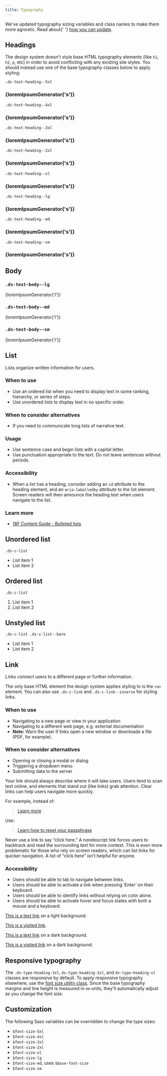```yaml
---
title: Typography
---
```



<Alert heading="Typography sizing updates!">
  <p class="ds-c-alert__text">
    We've updated typography sizing variables and class names to make them more agnostic. Read about{' '}
    <a href="/getting-started/theming/#updating-font-sizing">how you can update</a>.
  </p>
</Alert>

## Headings

The design system doesn't style base HTML typography elements (like `h1`, `h2`, `p`, etc) in order to avoid conflicting with any existing site styles. You should instead use one of the base typography classes below to apply styling:

<EmbeddedExample>
  <section class="example-list">
    <article>
      <code class="ds-u-margin-y--0 ds-u-margin-bottom--1">.ds-text-heading--5xl</code>
      <h1 class="ds-text-heading--5xl ds-display">{loremIpsumGenerator('s')}</h1>
    </article>
    <article>
      <code class="ds-u-margin-y--0 ds-u-margin-bottom--1">.ds-text-heading--4xl</code>
      <h1 class="ds-text-heading--4xl ds-title">{loremIpsumGenerator('s')}</h1>
    </article>
    <article>
      <code class="ds-u-margin-y--0 ds-u-margin-bottom--1">.ds-text-heading--3xl</code>
      <h1 class="ds-text-heading--3xl ds-h1">{loremIpsumGenerator('s')}</h1>
    </article>
    <article>
      <code class="ds-u-margin-y--0 ds-u-margin-bottom--1">.ds-text-heading--2xl</code>
      <h1 class="ds-text-heading--2xl ds-h2">{loremIpsumGenerator('s')}</h1>
    </article>
    <article>
      <code class="ds-u-margin-y--0 ds-u-margin-bottom--1">.ds-text-heading--xl</code>
      <h1 class="ds-text-heading--xl ds-h3">{loremIpsumGenerator('s')}</h1>
    </article>
    <article>
      <code class="ds-u-margin-y--0 ds-u-margin-bottom--1">.ds-text-heading--lg</code>
      <h1 class="ds-text-heading--lg ds-h4">{loremIpsumGenerator('s')}</h1>
    </article>
    <article>
      <code class="ds-u-margin-y--0 ds-u-margin-bottom--1">.ds-text-heading--md</code>
      <h1 class="ds-text-heading--md ds-h5">{loremIpsumGenerator('s')}</h1>
    </article>
    <article>
      <code class="ds-u-margin-y--0 ds-u-margin-bottom--1">.ds-text-heading--sm</code>
      <h1 class="ds-text-heading--sm ds-h6">{loremIpsumGenerator('s')}</h1>
    </article>
  </section>
</EmbeddedExample>

## Body

### `.ds-text-body--lg`

<EmbeddedExample>
  <p class="ds-text-body--lg">{loremIpsumGenerator('l')}</p>
</EmbeddedExample>

### `.ds-text-body--md`

<EmbeddedExample>
  <p class="ds-text-body--md">{loremIpsumGenerator('l')}</p>
</EmbeddedExample>

### `.ds-text-body--sm`

<EmbeddedExample>
  <p class="ds-text-body--sm">{loremIpsumGenerator('l')}</p>
</EmbeddedExample>

## List

Lists organize written information for users.

### When to use

- Use an ordered list when you need to display text in some ranking, hierarchy, or series of steps.
- Use unordered lists to display text in no specific order.

### When to consider alternatives

- If you need to communicate long lists of narrative text.

### Usage

- Use sentence case and begin lists with a capital letter.
- Use punctuation appropriate to the text. Do not leave sentences without periods.

### Accessibility

- When a list has a heading, consider adding an `id` attribute to the heading element, and an `aria-labelledby` attribute to the list element. Screen readers will then announce the heading text when users navigate to the list.

### Learn more

- [18F Content Guide \- Bulleted lists](https://content-guide.18f.gov/punctuation/#bulleted-lists)

<EmbeddedExample>
  <article>
    <h2 class="ds-h6" id="unordered-list-id">
      Unordered list
    </h2>
    <code class="ds-u-margin-y--0 ds-u-margin-bottom--1">.ds-c-list</code>
    <ul class="ds-c-list" aria-labelledby="unordered-list-id">
      <li>List item 1</li>
      <li>List item 2</li>
    </ul>
  </article>
</EmbeddedExample>

<EmbeddedExample>
  <article>
    <h2 class="ds-h6" id="ordered-list-id">
      Ordered list
    </h2>
    <code class="ds-u-margin-y--0 ds-u-margin-bottom--1">.ds-c-list</code>
    <ol class="ds-c-list" aria-labelledby="ordered-list-id">
      <li>List item 1</li>
      <li>List item 2</li>
    </ol>
  </article>
</EmbeddedExample>

<EmbeddedExample>
  <article>
    <h2 class="ds-h6" id="unstyled-list-id">
      Unstyled list
    </h2>
    <code class="ds-u-margin-y--0 ds-u-margin-bottom--1">.ds-c-list .ds-c-list--bare</code>
    <ul class="ds-c-list ds-c-list--bare" aria-labelledby="unstyled-list-id">
      <li>List item 1</li>
      <li>List item 2</li>
    </ul>
  </article>
</EmbeddedExample>

## Link

Links connect users to a different page or further information.

The only base HTML element the design system applies styling to is the `<a>` element. You can also use `.ds-c-link` and `.ds-c-link--inverse` for styling links.

### When to use

- Navigating to a new page or view in your application
- Navigating to a different web page, e.g. external documentation
- **Note:** Warn the user if links open a new window or downloads a file (PDF, for example).

### When to consider alternatives

- Opening or closing a modal or dialog
- Triggering a dropdown menu
- Submitting data to the server

Your link should always describe where it will take users. Users tend to scan text online, and elements that stand out (like links) grab attention. Clear links can help users navigate more quickly.

For example, instead of:

> [Learn more](#)

Use:

> [Learn how to reset your passphrase](#)

Never use a link to say “click here.” A nondescript link forces users to backtrack and read the surrounding text for more context. This is even more problematic for those who rely on screen readers, which can list links for quicker navigation. A list of “click here” isn’t helpful for anyone.

### Accessibility

- Users should be able to tab to navigate between links.
- Users should be able to activate a link when pressing ‘Enter’ on their keyboard.
- Users should be able to identify links without relying on color alone.
- Users should be able to activate hover and focus states with both a mouse and a keyboard.

<EmbeddedExample>
  <p><a href="javascript:void(0);">This is a text link</a> on a light background.</p>
  <p><a href="/styles/typography/">This is a visited link</a>.</p>

  <div class="ds-base ds-base--inverse ds-u-padding--1">
    <p><a href="javascript:void(0);">This is a text link</a> on a dark background.</p>
    <p><a href="/styles/typography/">This is a visited link</a> on a dark background.</p>
  </div>
</EmbeddedExample>

## Responsive typography

The `.ds-type-heading-3xl`, `ds-type-heading-2xl`, and `ds-type-heading-xl` classes are responsive by default.
To apply responsive typography elsewhere, use the [font size utility class](/utilities/font-size/#responsive-font-sizes).
Since the base typography margins and line height is measured in `em` units,
they'll automatically adjust as you change the font size.

<ResponsiveExample
  storyId="typography-responsive--headings"
  title="Responsive typography example"
/>

## Customization

The following Sass variables can be overridden to change the type sizes:

- `$font-size-5xl`
- `$font-size-4xl`
- `$font-size-3xl`
- `$font-size-2xl`
- `$font-size-xl`
- `$font-size-lg`
- `$font-size-md`, uses `$base-font-size`
- `$font-size-sm`
